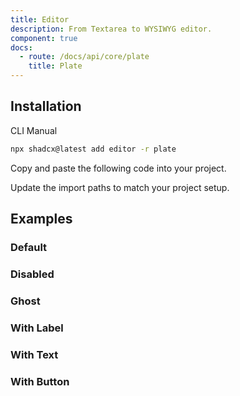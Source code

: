 ```yaml
---
title: Editor
description: From Textarea to WYSIWYG editor.
component: true
docs:
  - route: /docs/api/core/plate
    title: Plate
---
```


## Installation

<Tabs defaultValue="cli">

<TabsList>
  <TabsTrigger value="cli">CLI</TabsTrigger>
  <TabsTrigger value="manual">Manual</TabsTrigger>
</TabsList>

<TabsContent value="cli">

```bash
npx shadcx@latest add editor -r plate
```

</TabsContent>

<TabsContent value="manual">

<Steps>

<Step>

Copy and paste the following code into your project.

</Step>

<ComponentSource name="editor" />

<Step>

Update the import paths to match your project setup.

</Step>

</Steps>

</TabsContent>

</Tabs>

## Examples

### Default

<ComponentPreview name="editor-default" />

### Disabled

<ComponentPreview name="editor-disabled" />

### Ghost

<ComponentPreview name="editor-ghost" />

### With Label

<ComponentPreview name="editor-label" />

### With Text

<ComponentPreview name="editor-text" />

### With Button

<ComponentPreview name="editor-button" />
